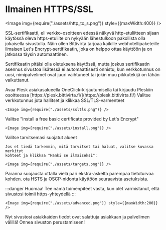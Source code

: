 # Ilmainen HTTPS/SSL

<Image img={require("./assets/http_to_s.png")} style={{maxWidth:400}} />

SSL-sertifikaatti, eli verkko-osoitteen edessä näkyvä http-etuliitteen sijaan
käytössä oleva https-etuliite on nykyään lähestulkoon pakollista olla jokaisella
sivustolla. Näin ollen Bittivirta tarjoaa kaikille webhotellipaketeille ilmaisen
Let's Encrypt-sertifikaatin, joka on helppo ottaa käyttöön ja on jatkossa täysin
automaattinen.

Sertifikaatin pitäisi olla oletuksena käytössä, mutta joskus sertifikaatin
asennus sivustoa lisätessä ei automaattisesti onnistu, kun verkkotunnus on uusi,
nimipalvelimet ovat juuri vaihtuneet tai jokin muu pikkutekijä on tähän
vaikuttanut.

<Stepper>
  <Step>
    Avaa Plesk asiakasalueella OneClick-kirjautumisella tai kirjaudu Pleskiin
    osoitteessa [https://plesk.bittivirta.fi/](https://plesk.bittivirta.fi/)
  </Step>
  <Step>
    Valitse verkkotunnus jota hallitset ja klikkaa SSL/TLS-varmenteet

    <Image img={require("./assets/ssltls.png")} />
  </Step>
  <Step>
    Valitse "Install a free basic certificate provided by Let's Encrypt"

    <Image img={require("./assets/install.png")} />
  </Step>
  <Step>
    Valitse tarvitsemasi suojatut alueet

    Jos et tiedä tarkemmin, mitä tarvitset tai haluat, valitse kuvassa merkityt
    kohteet ja klikkaa "Hanki se ilmaiseksi":

    <Image img={require("./assets/targets.png")} />
  </Step>
  <Step>
    Paranna suojausta ottalla vielä pari ekstra-askelta parempaa tietoturvaa
    kohden. ota HSTS ja OSCP-nidonta käyttöön seuraavista asetuksista.

:::danger Huomaa!
Tee nämä toimenpiteet vasta, kun olet varmistanut, että sivustosi toimii
https-yhteydellä
:::

    <Image img={require("./assets/advanced.png")} style={{maxWidth:200}} />
  </Step>
  <Step>
    Nyt sivustosi asiakkaiden tiedot ovat salattuja asiakkaan ja palvelimen
    välillä! Onnea sivuston perustamiseen!
  </Step>
</Stepper>
